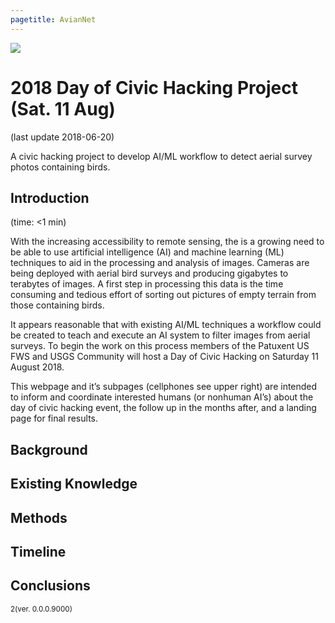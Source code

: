 ```yaml
---
pagetitle: AvianNet
---
```



![](AvianNet_logo.png)
 
# 2018 Day of Civic Hacking Project <br> (Sat. 11 Aug)
(last update 2018-06-20)

A civic hacking project to develop AI/ML workflow to detect aerial survey photos containing birds.

## Introduction 

(time: <1 min)

With the increasing accessibility to remote sensing, the is a growing need to be able to use artificial intelligence (AI) and machine learning (ML) techniques to aid in the processing and analysis of images. Cameras are being deployed with aerial bird surveys and producing gigabytes to terabytes of images. A first step in processing this data is the time consuming and tedious effort of sorting out pictures of empty terrain from those containing birds.

It appears reasonable that with existing AI/ML techniques a workflow could be created to teach and execute an AI system to filter images from aerial surveys. To begin the work on this process members of the Patuxent US FWS and USGS Community will host a Day of Civic Hacking on Saturday 11 August 2018.

This webpage and it’s subpages (cellphones see upper right) are intended to inform and coordinate interested humans (or nonhuman AI’s) about the day of civic hacking event, the follow up in the months after, and a landing page for final results.



## Background

## Existing Knowledge

## Methods

## Timeline

## Conclusions


<sub>2(ver. 0.0.0.9000)</sub>
